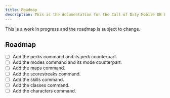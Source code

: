 ```yaml
---
title: Roadmap
description: This is the documentation for the Call of Duty Mobile DB Bot
---
```



<Aside type="caution" title="Work In Progress">
    This is a work in progress and the roadmap is subject to change.
</Aside>

## Roadmap

- [ ] Add the perks command and its perk counterpart.
- [ ] Add the modes command and its mode counterpart.
- [ ] Add the maps command.
- [ ] Add the scorestreaks command.
- [ ] Add the skills command.
- [ ] Add the classes command.
- [ ] Add the characters command.